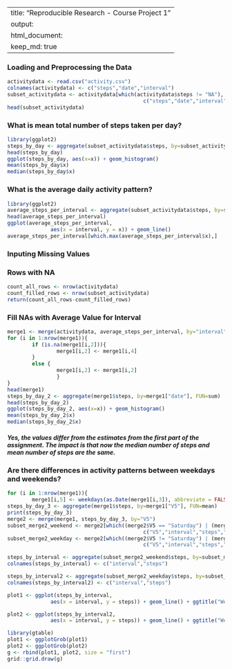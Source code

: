 
--- 
title: "Reproducible Research - Course Project 1" 
output: 
  html_document: 
    keep_md: true 
---
### Loading and Preprocessing the Data

```r
activitydata <- read.csv("activity.csv")
colnames(activitydata) <- c("steps","date","interval")
subset_activitydata <- activitydata[which(activitydata$steps != "NA"), names(activitydata) %in%
                                            c("steps","date","interval")]
head(subset_activitydata)
```


### What is mean total number of steps taken per day?

```r
library(ggplot2)
steps_by_day <- aggregate(subset_activitydata$steps, by=subset_activitydata["date"], FUN=sum)
head(steps_by_day)
ggplot(steps_by_day, aes(x=x)) + geom_histogram()
mean(steps_by_day$x)
median(steps_by_day$x)
```

### What is the average daily activity pattern?
```r
library(ggplot2)
average_steps_per_interval <- aggregate(subset_activitydata$steps, by=subset_activitydata["interval"], FUN=mean)
head(average_steps_per_interval)
ggplot(average_steps_per_interval,
              aes(x = interval, y = x)) + geom_line()
average_steps_per_interval[which.max(average_steps_per_interval$x),]
```

### Inputing Missing Values
### Rows with NA
```r
count_all_rows <- nrow(activitydata)
count_filled_rows <- nrow(subset_activitydata)
return(count_all_rows-count_filled_rows)
```

### Fill NAs with Average Value for Interval
```r
merge1 <- merge(activitydata, average_steps_per_interval, by="interval")
for (i in 1:nrow(merge1)){
        if (is.na(merge1[i,2])){ 
                merge1[i,2] <- merge1[i,4]
        }
        else {
                merge1[i,2] <- merge1[i,2]
                }
}
head(merge1)
steps_by_day_2 <- aggregate(merge1$steps, by=merge1["date"], FUN=sum)
head(steps_by_day_2)
ggplot(steps_by_day_2, aes(x=x)) + geom_histogram()
mean(steps_by_day_2$x)
median(steps_by_day_2$x)
```
##### Yes, the values differ from the estimates from the first part of the assignment. The impact is that now the median number of steps and mean number of steps are the same.

### Are there differences in activity patterns between weekdays and weekends?
```r
for (i in 1:nrow(merge1)){
        merge1[i,5] <- weekdays(as.Date(merge1[i,3]), abbreviate = FALSE)}
steps_by_day_3 <- aggregate(merge1$steps, by=merge1["V5"], FUN=mean)
print(steps_by_day_3)
merge2 <- merge(merge1, steps_by_day_3, by="V5")
subset_merge2_weekend <- merge2[which((merge2$V5 == "Saturday") | (merge2$V5 == "Sunday")), names(merge2) %in%
                                            c("V5","interval","steps","date","x.x","x.y")]
subset_merge2_weekday <- merge2[which((merge2$V5 != "Saturday") | (merge2$V5 != "Sunday")), names(merge2) %in%
                                            c("V5","interval","steps","date","x.x","x.y")]

steps_by_interval <- aggregate(subset_merge2_weekend$steps, by=subset_merge2_weekend["interval"], FUN=mean)
colnames(steps_by_interval) <- c("interval","steps")

steps_by_interval2 <- aggregate(subset_merge2_weekday$steps, by=subset_merge2_weekday["interval"], FUN=mean)
colnames(steps_by_interval2) <- c("interval","steps")

plot1 <- ggplot(steps_by_interval,
              aes(x = interval, y = steps)) + geom_line() + ggtitle("Weekend")

plot2 <- ggplot(steps_by_interval2,
              aes(x = interval, y = steps)) + geom_line() + ggtitle("Weekday")

library(gtable)
plot1 <- ggplotGrob(plot1)
plot2 <- ggplotGrob(plot2)
g <- rbind(plot1, plot2, size = "first")
grid::grid.draw(g)
```

